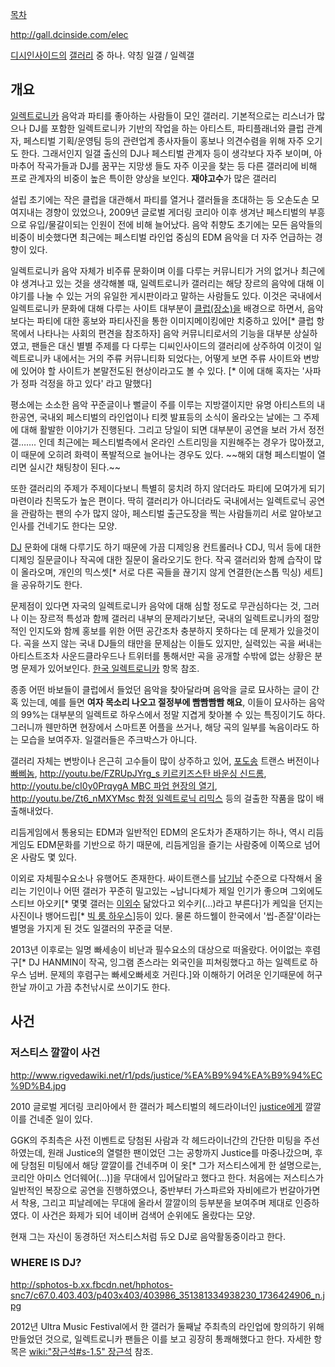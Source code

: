 [[목차]]

http://gall.dcinside.com/elec

[[디시인사이드]]의 [[갤러리]] 중 하나. 약칭 일갤 / 일렉갤

== 개요 ==

[[일렉트로니카]] 음악과 파티를 좋아하는 사람들이 모인 갤러리. 기본적으로는 리스너가 많으나 DJ를 포함한 일렉트로니카 기반의 작업을 하는 아티스트, 파티플래너와 클럽 관계자, 페스티벌 기획/운영팀 등의 관련업계 종사자들이 홍보나 의견수렴을 위해 자주 오기도 한다. 그래서인지 일갤 출신의 DJ나 페스티벌 관계자 등이 생각보다 자주 보이며, 아마추어 작곡가들과 DJ를 꿈꾸는 지망생 들도 자주 이곳을 찾는 등 다른 갤러리에 비해 프로 관계자의 비중이 높은 특이한 양상을 보인다. '''재야고수'''가 많은 갤러리

설립 초기에는 작은 클럽을 대관해서 파티를 열거나 갤러들을 초대하는 등 오손도손 모여지내는 경향이 있었으나, 2009년 글로벌 게더링 코리아 이후 생겨난 페스티벌의 부흥으로 유입/물갈이되는 인원이 전에 비해 늘어났다. 음악 취향도 초기에는 모든 음악들의 비중이 비슷했다면 최근에는 페스티벌 라인업 중심의 EDM 음악을 더 자주 언급하는 경향이 있다.

일렉트로니카 음악 자체가 비주류 문화이며 이를 다루는 커뮤니티가 거의 없거나 최근에야 생겨나고 있는 것을 생각해볼 때, 일렉트로니카 갤러리는 해당 장르의 음악에 대해 이야기를 나눌 수 있는 거의 유일한 게시판이라고 말하는 사람들도 있다. 이것은 국내에서 일렉트로니카 문화에 대해 다루는 사이트 대부분이 [[클럽(장소)]]을 배경으로 하면서, 음악보다는 파티에 대한 홍보와 파티사진을 통한 이미지메이킹에만 치중하고 있어[* 클럽 항목에서 나타나는 사회의 편견을 참조하자] 음악 커뮤니티로서의 기능을 대부분 상실하였고, 팬들은 대신 별별 주제를 다 다루는 디씨인사이드의 갤러리에 상주하여 이것이 일렉트로니카 내에서는 거의 주류 커뮤니티화 되었다는, 어떻게 보면 주류 사이트와 변방에 있어야 할 사이트가 본말전도된 현상이라고도 볼 수 있다. [* 이에 대해 혹자는 '사파가 정파 걱정을 하고 있다' 라고 말했다]

평소에는 소소한 음악 꾸준글이나 뻘글이 주를 이루는 지방갤이지만 유명 아티스트의 내한공연, 국내외 페스티벌의 라인업이나 티켓 발표등의 소식이 올라오는 날에는 그 주제에 대해 활발한 이야기가 진행된다. 그리고 당일이 되면 대부분이 공연을 보러 가서 정전갤……. 인데 최근에는 페스티벌측에서 온라인 스트리밍을 지원해주는 경우가 많아졌고, 이 때문에 오히려 화력이 폭발적으로 늘어나는 경우도 있다. ~~해외 대형 페스티벌이 열리면 실시간 채팅창이 된다.~~

또한 갤러리의 주제가 주제이다보니 특별히 뭉치려 하지 않더라도 파티에 모여가게 되기 마련이라 친목도가 높은 편이다. 딱히 갤러리가 아니더라도 국내에서는 일렉트로닉 공연을 관람하는 팬의 수가 많지 않아, 페스티벌 출근도장을 찍는 사람들끼리 서로 알아보고 인사를 건네기도 한다는 모양.

[[DJ]] 문화에 대해 다루기도 하기 때문에 가끔 디제잉용 컨트롤러나 CDJ, 믹서 등에 대한 디제잉 질문글이나 작곡에 대한 질문이 올라오기도 한다. 작곡 갤러리와 함께 습작이 많이 올라오며, 개인의 믹스셋[* 서로 다른 곡들을 끊기지 않게 연결한(논스톱 믹싱) 세트]을 공유하기도 한다.

문제점이 있다면 자국의 일렉트로니카 음악에 대해 심할 정도로 무관심하다는 것, 그러나 이는 장르적 특성과 함께 갤러리 내부의 문제라기보단, 국내의 일렉트로니카의 절망적인 인지도와 함께 홍보를 위한 어떤 공간조차 충분하지 못하다는 데 문제가 있을것이다. 곡을 쓰지 않는 국내 DJ들의 태만을 문제삼는 이들도 있지만, 실력있는 곡을 써내는 아티스트조차 사운드클라우드나 트위터를 통해서만 곡을 공개할 수밖에 없는 상황은 분명 문제가 있어보인다. [[한국 일렉트로니카]] 항목 참조.

종종 어떤 바보들이 클럽에서 들었던 음악을 찾아달라며 음악을 글로 묘사하는 글이 간혹 있는데, 예를 들면 '''여자 목소리 나오고 절정부에 빰빰빰빰 해요''', 이들이 묘사하는 음악의 99%는 대부분의 일렉트로 하우스에서 정말 지겹게 찾아볼 수 있는 특징이기도 하다. 그러니까 웬만하면 현장에서 스마트폰 어플을 쓰거나, 해당 곡의 일부를 녹음이라도 하는 모습을 보여주자. 일갤러들은 주크박스가 아니다.

갤러리 자체는 변방이나 은근히 고수들이 많이 상주하고 있어, [[포도송]] 트랜스 버전이나 [[빠삐놈]], [[http://youtu.be/FZRUpJYrg_s 키르키즈스탄 바운싱 신드롬]], [[http://youtu.be/cI0y0PrqygA MBC 파업 현장의 열기]], [[http://youtu.be/Zt6_nMXYMsc 함정 일렉트로닉 리믹스]] 등의 걸출한 작품을 많이 배출해내었다.

리듬게임에서 통용되는 EDM과 일반적인 EDM의 온도차가 존재하기는 하나, 역시 리듬게임도 EDM문화를 기반으로 하기 때문에, 리듬게임을 즐기는 사람중에 이쪽으로 넘어온 사람도 몇 있다. 

이외로 자체필수요소나 유행어도 존재한다. 싸이트랜스를 [[남기남]] 수준으로 다작해서 올리는 기인이나 어떤 갤러가 꾸준히 밀고있는 ~납니다체가 제일 인기가 좋으며 그외에도 스티브 아오키[* 몇몇 갤러는 [[이외수]] 닮았다고 외수키(...)라고 부른다]가 케잌을 던지는 사진이나 뱅어드립[* [[하우스(음악)#s-2.10.1|빅 룸 하우스]]]등이 있다. 물론 하드웰이 한국에서 '씹-존잘'이라는 별명을 가지게 된 것도 일갤러의 꾸준글 덕분.

2013년 이후로는 일명 빠세송이 비난과 필수요소의 대상으로 떠올랐다. 어이없는 후렴구[* DJ HANMIN이 작곡, 잉그램 존스라는 외국인을 피쳐링했다고 하는 일렉트로 하우스 넘버. 문제의 후렴구는 빠세오빠세호 거린다.]와 이해하기 어려운 인기때문에 허구한날 까이고 가끔 추천낚시로 쓰이기도 한다. 


== 사건 ==

=== 저스티스 깔깔이 사건 ===

http://www.rigvedawiki.net/r1/pds/justice/%EA%B9%94%EA%B9%94%EC%9D%B4.jpg

2010 글로벌 게더링 코리아에서 한 갤러가 페스티벌의 헤드라이너인 [[justice]]에게 깔깔이를 건네준 일이 있다.

GGK의 주최측은 사전 이벤트로 당첨된 사람과 각 헤드라이너간의 간단한 미팅을 주선하였는데, 원래 Justice의 열렬한 팬이었던 그는 공항까지 Justice를 마중나갔으며, 후에 당첨된 미팅에서 해당 깔깔이를 건네주며 이 옷[* 그가 저스티스에게 한 설명으로는, 코리안 아미스 언더웨어(...)]을 무대에서 입어달라고 했다고 한다. 처음에는 저스티스가 일반적인 복장으로 공연을 진행하였으나, 중반부터 가스파르와 자비에르가 번갈아가면서 착용, 그리고 피날레에는 무대에 올라서 깔깔이의 등부분을 보여주며 제대로 인증하였다. 이 사건은 화제가 되어 네이버 검색어 순위에도 올랐다는 모양.

현재 그는 자신이 동경하던 저스티스처럼 듀오 DJ로 음악활동중이라고 한다.

=== WHERE IS DJ? ===

http://sphotos-b.xx.fbcdn.net/hphotos-snc7/c67.0.403.403/p403x403/403986_351381334938230_1736424906_n.jpg

2012년 Ultra Music Festival에서 한 갤러가 둘째날 주최측의 라인업에 항의하기 위해 만들었던 것으로, 일렉트로니카 팬들은 이를 보고 굉장히 통쾌해했다고 한다. 자세한 항목은 [[wiki:"장근석#s-1.5" 장근석]] 참조.
